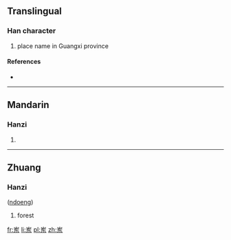 {{also|崠|崬}}
==Translingual==

===Han character===
{{Han char|rn=46|rad=山|as=05|sn=8|four=|canj=山大木 (UKD)}}

# place name in Guangxi province

====References====
* {{Han ref|kx=0310.071|hdz=10766.090|uh=5CBD|ud=23741}}

----

==Mandarin==

===Hanzi===
{{cmn-hanzi|tra=崬|pin=[[dōng]] ([[dong1]])|wg=tung<sup>1</sup>}}

# {{defn|lang=cmn|sort=山05}}

----

==Zhuang==

===Hanzi===
{{head|za|character}} ([[ndoeng]])

# forest

[[fr:岽]]
[[li:岽]]
[[pl:岽]]
[[zh:岽]]